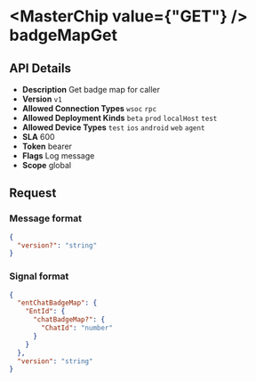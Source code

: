 
# <MasterChip value={"GET"} /> badgeMapGet

## API Details

- **Description** Get badge map for caller
- **Version** `v1`
- **Allowed Connection Types** `wsoc` `rpc` 
- **Allowed Deployment Kinds** `beta` `prod` `localHost` `test` 
- **Allowed Device Types** `test` `ios` `android` `web` `agent` 
- **SLA** 600
- **Token** bearer
- **Flags** Log message
- **Scope** global


## Request

### Message format

```json
{
  "version?": "string"
}
```

### Signal format

```json
{
  "entChatBadgeMap": {
    "EntId": {
      "chatBadgeMap?": {
        "ChatId": "number"
      }
    }
  },
  "version": "string"
}
```


